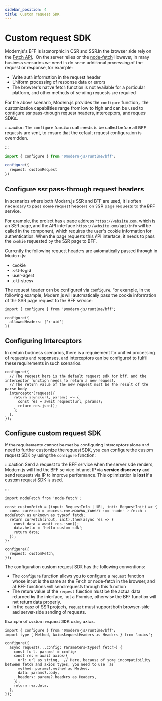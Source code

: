 ```yaml
---
sidebar_position: 4
title: Custom request SDK
---
```

# Custom request SDK

Modernjs's BFF is isomorphic in CSR and SSR.In the browser side rely on the [Fetch API](https://developer.mozilla.org/en-US/docs/Web/API/Fetch_API/Using_Fetch)，On the server relies on the [node-fetch](https://www.npmjs.com/package/node-fetch).However, in many business scenarios we need to do some additional processing of the request or response, for example:

- Write auth information in the request header
- Uniform processing of response data or errors
- The browser's native fetch function is not available for a particular platform, and other methods of sending requests are required

For the above scenario, Modern.js provides the `configure` function，the customization capabilities range from low to high and can be used to configure ssr pass-through request headers, interceptors, and request SDKs..

:::caution
The `configure` function call needs to be called before all BFF requests are sent, to ensure that the default request configuration is overridden.

:::


```ts title="App.tsx"
import { configure } from '@modern-js/runtime/bff';

configure({
  request: customRequest
})
```

## Configure ssr pass-through request headers

In scenarios where both Modern.js SSR and BFF are used, it is often necessary to pass some request headers on SSR page requests to the BFF service.

For example, the project has a page address `https://website.com`, which is an SSR page, and the API interface `https://website.com/api/info` will be called in the component, which requires the user's cookie information for authentication. When the page requests this API interface, it needs to pass the `cookie` requested by the SSR page to BFF.

Currently the following request headers are automatically passed through in Modern.js:

- cookie
- x-tt-logid
- user-agent
- x-tt-stress

The request header can be configured via `configure`. For example, in the following example, Modern.js will automatically pass the cookie information of the SSR page request to the BFF service:

```tsx title="App.tsx"
import { configure } from '@modern-js/runtime/bff';

configure({
  allowedHeaders: ['x-uid']
})
```

## Configuring Interceptors

In certain business scenarios, there is a requirement for unified processing of requests and responses, and interceptors can be configured to fulfill these requirements in such scenarios.

```tsx title="App.tsx"
configure({
  // The request here is the default request sdk for bff, and the interceptor function needs to return a new request.
  // The return value of the new request must be the result of the parse body
  interceptor(request){
    return async(url, params) => {
      const res = await request(url, params);
      return res.json();
    };
  };
});
```

## Configure custom request SDK

If the requirements cannot be met by configuring interceptors alone  and need to further customize the request SDK, you can configure the custom request SDK by using the `configure` function:

:::caution
Send a request to the BFF service when the server side renders, Modern.js will find the BFF service intranet IP via **service discovery** and send requests via IP to improve performance. This optimization is **lost** if a custom request SDK is used.

:::

```tsx title="App.tsx"
import nodeFetch from 'node-fetch';

const customFetch = (input: RequestInfo | URL, init: RequestInit) => {
  const curFetch = process.env.MODERN_TARGET !== 'node' ? fetch : nodeFetch as unknown as typeof fetch;
  return curFetch(input, init).then(async res => {
    const data = await res.json();
    data.hello = 'hello custom sdk';
    return data;
  });
};

configure({
  request: customFetch,
});
```

The configuration custom request SDK has the following conventions:

- The `configure` function allows you to configure a `request` function whose input is the same as the Fetch or node-fetch in the browser, and all BFF functions will send requests through this function
- The return value of the `request` function must be the actual data returned by the interface, not a Promise, otherwise the BFF function will not return data properly.
- In the case of SSR projects, `request` must support both browser-side and server-side sending of requests.

Example of custom request SDK using axios:

```tsx title="App.tsx"
import { configure } from '@modern-js/runtime/bff';
import type { Method, AxiosRequestHeaders as Headers } from 'axios';

configure({
  async request(...config: Parameters<typeof fetch>) {
    const [url, params] = config;
    const res = await axios({
      url: url as string,  // Here, because of some incompatibility between fetch and axios types, you need to use `as`
      method: params?.method as Method,
      data: params?.body,
      headers: params?.headers as Headers,
    });
    return res.data;
  },
});
```
